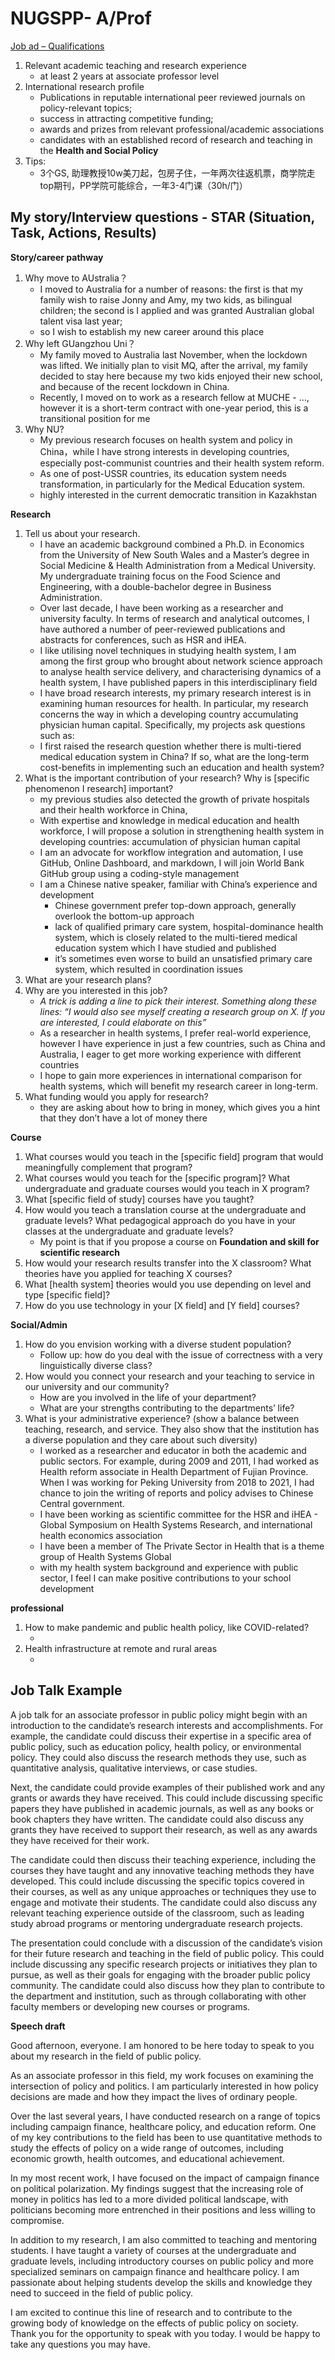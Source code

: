 # NUGSPP- A/Prof

[Job ad – Qualifications](https://jobs.smartrecruiters.com/nazarbayevuniversity1/743999843186351-open-rank-faculty-positions-at-the-graduate-school-of-public-policy)

1. Relevant academic teaching and research experience 
    - at least 2 years at associate professor level 
1. International research profile 
    - Publications in reputable international peer reviewed journals on policy-relevant topics; 
    - success in attracting competitive funding; 
    - awards and prizes from relevant professional/academic associations 
    - candidates with an established record of research and teaching in the **Health and Social Policy**
1. Tips:
    - 3个GS, 助理教授10w美刀起，包房子住，一年两次往返机票，商学院走top期刊，PP学院可能综合，一年3-4门课（30h/门）


## My story/Interview questions - STAR (Situation, Task, Actions, Results)

   **Story/career pathway**

1. Why move to AUstralia？
    - I moved to Australia for a number of reasons: the first is that my family wish to raise Jonny and Amy, my two kids, as bilingual children; the second is I applied and was granted Australian global talent visa last year; 
    - so I wish to establish my new career around this place
1. Why left GUangzhou Uni？
    - My family moved to Australia last November, when the lockdown was lifted. We initially plan to visit MQ, after the arrival, my family decided to stay here because my two kids enjoyed their new school, and because of the recent lockdown in China. 
    - Recently, I moved on to work as a research fellow at MUCHE - ..., however it is a short-term contract with one-year period, this is a transitional position for me
1. Why NU?
    - My previous research focuses on health system and policy in China，while I have strong interests in developing countries, especially post-communist countries and their health system reform. 
    - As one of post-USSR countries, its education system needs transformation, in particularly for the Medical Education system. 
    - highly interested in the current democratic transition in Kazakhstan 

**Research**

1. Tell us about your research. 
    - I have an academic background combined a Ph.D. in Economics from the University of New South Wales and a Master's degree in Social Medicine & Health Administration from a Medical University. My undergraduate training focus on the Food Science and Engineering, with a double-bachelor degree in Business Administration. 
    - Over last decade, I have been working as a researcher and university faculty. In terms of research and analytical outcomes, I have authored a number of peer-reviewed publications and abstracts for conferences, such as HSR and iHEA. 
    - I like utilising novel techniques in studying health system, I am among the first group who brought about network science approach to analyse health service delivery, and characterising dynamics of a health system, I have published papers in this interdisciplinary field
    - I have broad research interests, my primary research interest is in examining human resources for health. In particular, my research concerns the way in which a developing country accumulating physician human capital. Specifically, my projects ask questions such as: 
    - I first raised the research question whether there is multi-tiered medical education system in China? If so, what are the long-term cost-benefits in implementing such an education and health system?
1. What is the important contribution of your research? Why is [specific phenomenon I research] important?
    - my previous studies also detected the growth of private hospitals and their health workforce in China, 
    - With expertise and knowledge in medical education and health workforce, I will propose a solution in strengthening health system in developing countries: accumulation of physician human capital  
    - I am an advocate for workflow integration and automation, I use GitHub, Online Dashboard, and markdown, I will join World Bank GitHub group using a coding-style management 
    - I am a Chinese native speaker, familiar with China's experience and development
        - Chinese government prefer top-down approach, generally overlook the bottom-up approach
        - lack of qualified primary care system, hospital-dominance health system, which is closely related to the multi-tiered medical education system which I have studied and published 
        - it's sometimes even worse to build an unsatisfied primary care system, which resulted in coordination issues
1. What are your research plans?
1. Why are you interested in this job?
    - *A trick is adding a line to pick their interest. Something along these lines: “I would also see myself creating a research group on X. If you are interested, I could elaborate on this”*
    - As a researcher in health systems, I prefer real-world experience, however I have experience in just a few countries, such as China and Australia, I eager to get more working experience with different countries 
    - I hope to gain more experiences in international comparison for health systems, which will benefit my research career in long-term.
1. What funding would you apply for research?
    - they are asking about how to bring in money, which gives you a hint that they don’t have a lot of money there

**Course**

1. What courses would you teach in the [specific field] program that would meaningfully complement that program?
1. What courses would you teach for the [specific program]? What undergraduate and graduate courses would you teach in X program?
1. What [specific field of study] courses have you taught?
1. How would you teach a translation course at the undergraduate and graduate levels? What pedagogical approach do you have in your classes at the undergraduate and graduate levels?
    - My point is that if you propose a course on **Foundation and skill for scientific research**
1. How would your research results transfer into the X classroom? What theories have you applied for teaching X courses?
1. What [health system] theories would you use depending on level and type [specific field]?
1. How do you use technology in your [X field] and [Y field] courses?

**Social/Admin**

1. How do you envision working with a diverse student population?
    - Follow up: how do you deal with the issue of correctness with a very linguistically diverse class?
1. How would you connect your research and your teaching to service in our university and our community?
    - How are you involved in the life of your department?
    - What are your strengths contributing to the departments' life?
1. What is your administrative experience? (show a balance between teaching, research, and service. They also show that the institution has a diverse population and they care about such diversity)
    - I worked as a researcher and educator in both the academic and public sectors. For example, during 2009 and 2011, I had worked as Health reform associate in Health Department of Fujian Province. When I was working for Peking University from 2018 to 2021, I had chance to join the writing of reports and policy advises to Chinese Central government. 
    - I have been working as scientific committee for the HSR and iHEA - Global Symposium on Health Systems Research, and international health economics association 
    - I have been a member of The Private Sector in Health that is a theme group of Health Systems Global
    - with my health system background and experience with public sector, I feel I can make positive contributions to your school development

**professional**

1. How to make pandemic and public health policy, like COVID-related?
    - 
1. Health infrastructure at remote and rural areas
    - 

## Job Talk Example

A job talk for an associate professor in public policy might begin with an introduction to the candidate's research interests and accomplishments. For example, the candidate could discuss their expertise in a specific area of public policy, such as education policy, health policy, or environmental policy. They could also discuss the research methods they use, such as quantitative analysis, qualitative interviews, or case studies.

Next, the candidate could provide examples of their published work and any grants or awards they have received. This could include discussing specific papers they have published in academic journals, as well as any books or book chapters they have written. The candidate could also discuss any grants they have received to support their research, as well as any awards they have received for their work.

The candidate could then discuss their teaching experience, including the courses they have taught and any innovative teaching methods they have developed. This could include discussing the specific topics covered in their courses, as well as any unique approaches or techniques they use to engage and motivate their students. The candidate could also discuss any relevant teaching experience outside of the classroom, such as leading study abroad programs or mentoring undergraduate research projects.

The presentation could conclude with a discussion of the candidate's vision for their future research and teaching in the field of public policy. This could include discussing any specific research projects or initiatives they plan to pursue, as well as their goals for engaging with the broader public policy community. The candidate could also discuss how they plan to contribute to the department and institution, such as through collaborating with other faculty members or developing new courses or programs.

   **Speech draft**

Good afternoon, everyone. I am honored to be here today to speak to you about my research in the field of public policy.

As an associate professor in this field, my work focuses on examining the intersection of policy and politics. I am particularly interested in how policy decisions are made and how they impact the lives of ordinary people.

Over the last several years, I have conducted research on a range of topics including campaign finance, healthcare policy, and education reform. One of my key contributions to the field has been to use quantitative methods to study the effects of policy on a wide range of outcomes, including economic growth, health outcomes, and educational achievement.

In my most recent work, I have focused on the impact of campaign finance on political polarization. My findings suggest that the increasing role of money in politics has led to a more divided political landscape, with politicians becoming more entrenched in their positions and less willing to compromise.

In addition to my research, I am also committed to teaching and mentoring students. I have taught a variety of courses at the undergraduate and graduate levels, including introductory courses on public policy and more specialized seminars on campaign finance and healthcare policy. I am passionate about helping students develop the skills and knowledge they need to succeed in the field of public policy.

I am excited to continue this line of research and to contribute to the growing body of knowledge on the effects of public policy on society. Thank you for the opportunity to speak with you today. I would be happy to take any questions you may have.
